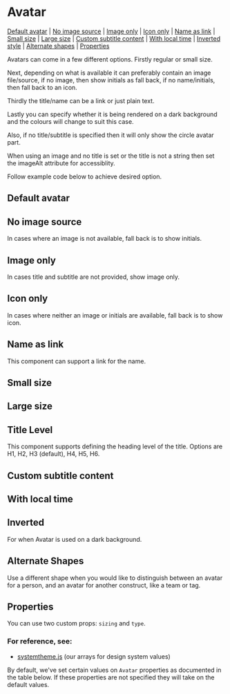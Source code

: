 
<Meta of={stories} />

# Avatar

[Default avatar](#default-avatar) | [No image source](#no-image-source) | [Image only](#image-only) | [Icon only](#icon-only) | [Name as link](#name-as-link) | [Small size](#small-size) | [Large size](#large-size) | [Custom subtitle content](#custom-subtitle-content) | [With local time](#with-local-time) | [Inverted style](#inverted-style) | [Alternate shapes](#alternate-shapes) | [Properties](#properties)

Avatars can come in a few different options. Firstly regular or small size.

Next, depending on what is available it can preferably contain an image file/source, if no image, then show initials as fall back, if no name/initials, then fall back to an icon.

Thirdly the title/name can be a link or just plain text.

Lastly you can specify whether it is being rendered on a dark background and the colours will change to suit this case.

Also, if no title/subtitle is specified then it will only show the circle avatar part.

When using an image and no title is set or the title is not a string then set the imageAlt attribute for accessiblity.

Follow example code below to achieve desired option.

## Default avatar

<Canvas>
  <Story id="components-avatar--default-avatar" />
</Canvas>

## No image source

In cases where an image is not available, fall back is to show initials.

<Canvas>
  <Story id="components-avatar--no-image" />
</Canvas>

## Image only

In cases title and subtitle are not provided, show image only.

<Canvas>
  <Story id="components-avatar--image-only" />
</Canvas>

## Icon only

In cases where neither an image or initials are available, fall back is to show icon.

<Canvas>
  <Story id="components-avatar--icon-only" />
</Canvas>

## Name as link

This component can support a link for the name.

<Canvas>
  <Story id="components-avatar--name-link" />
</Canvas>

## Small size

<Canvas>
  <Story id="components-avatar--small" />
</Canvas>

## Large size

<Canvas>
  <Story id="components-avatar--large" />
</Canvas>

## Title Level

This component supports defining the heading level of the title. Options are H1, H2, H3 (default), H4, H5, H6.

<Canvas>
  <Story id="components-avatar--title-level" />
</Canvas>

## Custom subtitle content

<Canvas>
  <Story id="components-avatar--subtitle-content" />
</Canvas>

## With local time

<Canvas>
  <Story id="components-avatar--local-time" />
</Canvas>

## Inverted

For when Avatar is used on a dark background.

<Canvas>
  <Story id="components-avatar--inverted" />
</Canvas>

## Alternate Shapes

Use a different shape when you would like to distinguish between an avatar for a person, and an avatar for another construct, like a team or tag.

<Canvas>
  <Story id="components-avatar--alternate-shapes" />
</Canvas>

## Properties

You can use two custom props: `sizing` and `type`.

### For reference, see:

- [systemtheme.js](https://github.com/orchestrated-io/orcs-design-system/blob/master/packages/orcs-design-system/lib/systemtheme.js) (our arrays for design system values)

By default, we've set certain values on `Avatar` properties as documented in the table below. If these properties are not specified they will take on the default values.

<Controls />
